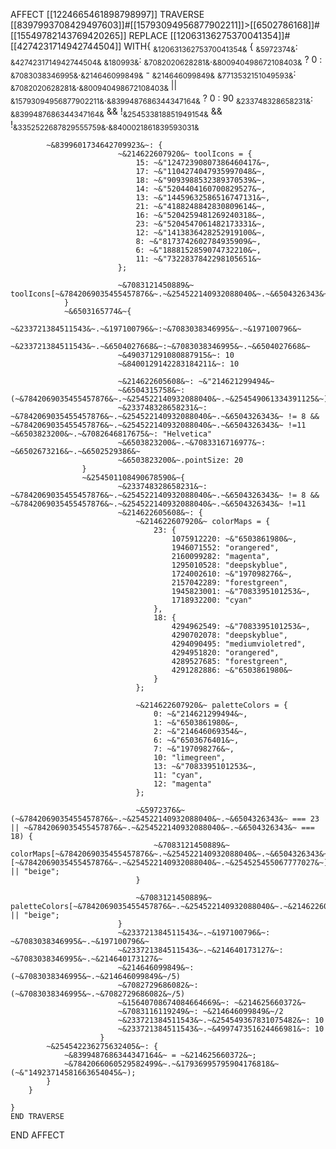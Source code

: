 AFFECT [[1224665461898798997]]
	TRAVERSE [[8397993708429497603]]#[[15793094956877902211]]>[[6502786168]]#[[15549782143769420265]]
	REPLACE [[12063136275370041354]]#[[4274231714942744504]] WITH{
	 ~&12063136275370041354&~ {
            ~&5972374&~: ~&4274231714942744504&~
            ~&180993&~: ~&7082020628281&~.~&800940498672108403&~ ? 0 : ~&7083038346995&~.~&214646099849&~ - ~&214646099849&~
            ~&7713532151049593&~: ~&7082020628281&~.~&800940498672108403&~ || ~&15793094956877902211&~.~&8399487686344347164&~ ? 0 : 90 
            ~&233748328658231&~: ~&8399487686344347164&~ && !~&254533818851949154&~ && !~&3352522687829555759&~.~&8400021861839593031&~

            ~&8399601734642709923&~: {
							~&214622607920&~ toolIcons = {
								15: ~&"12472390807386460417&~,
								17: ~&"1104274047935997048&~,
								18: ~&"9093988532389370539&~, 
								14: ~&"5204404160700829527&~,
								13: ~&"14459632586516747131&~,
								21: ~&"4188248842830809614&~,
								16: ~&"5204259481269240318&~,
								23: ~&"5204547061482173331&~,
								12: ~&"1413836428252919100&~,
								8: ~&"8173742602784935909&~,
								6: ~&"1888152859074732210&~,
								11: ~&"7322837842298105651&~
							};

							~&7083121450889&~ toolIcons[~&7842069035455457876&~.~&254522140932088040&~.~&6504326343&~];
				}
				~&6503165774&~{
							~&233721384511543&~.~&197100796&~:~&7083038346995&~.~&197100796&~
							~&233721384511543&~.~&6504027668&~:~&7083038346995&~.~&6504027668&~
							~&490371291080887915&~: 10
							~&8400129142283184211&~: 10
							
							~&214622605608&~: ~&"214621299494&~
							~&6504315758&~: (~&7842069035455457876&~.~&254522140932088040&~.~&254549061334391125&~)
						  	~&233748328658231&~: ~&7842069035455457876&~.~&254522140932088040&~.~&6504326343&~ != 8 && ~&7842069035455457876&~.~&254522140932088040&~.~&6504326343&~ !=11							~&6503823200&~.~&7082646817675&~: "Helvetica"
							~&6503823200&~.~&7083316716977&~: ~&6502673216&~.~&6502529386&~
							~&6503823200&~.pointSize: 20
					}
					~&254501108490678590&~{
						  	~&233748328658231&~: ~&7842069035455457876&~.~&254522140932088040&~.~&6504326343&~ != 8 && ~&7842069035455457876&~.~&254522140932088040&~.~&6504326343&~ !=11	
							~&214622605608&~: {
								~&214622607920&~ colorMaps = {
									23: {
										1075912220: ~&"6503861980&~,
										1946071552: "orangered",
										2160099282: "magenta",
										1295010528: "deepskyblue",
										1724002610: ~&"197098276&~, 
										2157042289: "forestgreen",
										1945823001: ~&"7083395101253&~,
										1718932200: "cyan"
									},
									18: {
										4294962549: ~&"7083395101253&~,
										4290702078: "deepskyblue", 
										4294090495: "mediumvioletred",
										4294951820: "orangered",
										4289527685: "forestgreen",
										4291282886: ~&"6503861980&~
									}
								};

								~&214622607920&~ paletteColors = {
									0: ~&"214621299494&~,
									1: ~&"6503861980&~, 
									2: ~&"214646069354&~,
									6: ~&"6503676401&~,
									7: ~&"197098276&~,
									10: "limegreen", 
									13: ~&"7083395101253&~,
									11: "cyan", 
									12: "magenta"
								};

								~&5972376&~ (~&7842069035455457876&~.~&254522140932088040&~.~&6504326343&~ === 23 || ~&7842069035455457876&~.~&254522140932088040&~.~&6504326343&~ === 18) {
									~&7083121450889&~ colorMaps[~&7842069035455457876&~.~&254522140932088040&~.~&6504326343&~][~&7842069035455457876&~.~&254522140932088040&~.~&254525455067777027&~] || "beige";
								}

								~&7083121450889&~ paletteColors[~&7842069035455457876&~.~&254522140932088040&~.~&214622605608&~] || "beige";
							}
							~&233721384511543&~.~&197100796&~: ~&7083038346995&~.~&197100796&~
							~&233721384511543&~.~&214640173127&~: ~&7083038346995&~.~&214640173127&~
							~&214646099849&~: (~&7083038346995&~.~&214646099849&~/5)
							~&7082729686082&~: (~&7083038346995&~.~&7082729686082&~/5)
							~&15640708674084664669&~: ~&214625660372&~
							~&7083116119249&~: ~&214646099849&~/2
							~&233721384511543&~.~&254549367831075482&~: 10
							~&233721384511543&~.~&499747351624466981&~: 10
						}
			~&254542236275632405&~: {
                ~&8399487686344347164&~ = ~&214625660372&~;
                ~&7842066060529582499&~.~&17936995795904176818&~(~&"14923714581663654045&~);
            }
        }
        
	}
	END TRAVERSE
END AFFECT
